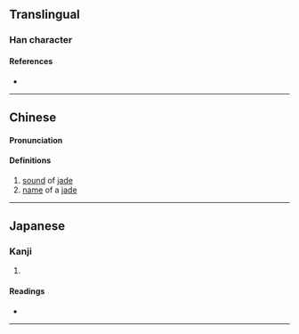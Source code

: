 {{character info/new}}
==Translingual==

===Han character===
{{Han char|rn=96|rad=玉|as=02|sn=6|four=|canj=MGC,XXMGC|ids=⿰𤣩八}}

====References====
* {{Han ref|kx=0727.100|dkj=20833|dj=1139.060|hdz=21101.090|uh=7390|ud=29584}}

----

==Chinese==
{{zh-forms}}

====Pronunciation====
{{zh-pron
|m=bā
|m-s=
|c=
|c-t=
|g=
|h=pfs=
|j=
|md=
|mn=
|mn-t=
|w=
|x=
|mc=y
|oc=y
|cat=
}}

====Definitions====
{{zh-hanzi}}

# [[sound]] of [[jade]]
# [[name]] of a [[jade]]

----

==Japanese==

===Kanji===
{{ja-kanji|grade=|rs=玉02}}

# {{defn|lang=ja|sort=玉02}}

====Readings====
* {{ja-readings|on=[[はつ]] (hatsu), [[はち]] (hachi)|kun=}}

----